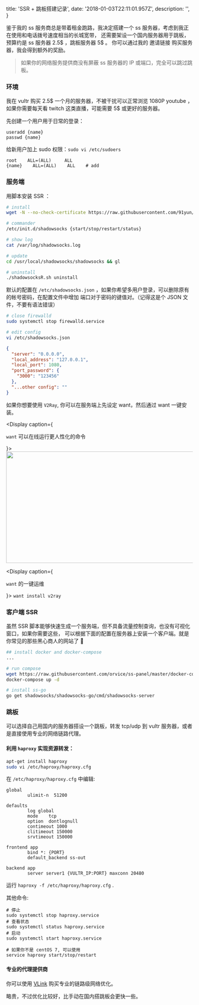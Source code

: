 
  title: 'SSR + 跳板搭建记录',
  date: '2018-01-03T22:11:01.957Z',
  description: '',
}


鉴于我的 ss 服务商总是带着租金跑路，我决定搭建一个 ss 服务器，考虑到我正在使用和电话拨号速度相当的长城宽带，
还需要架设一个国内服务器用于跳板，预算约是 ss 服务器 2.5$ ，跳板服务器 5$ 。
你可以通过我的 <Link rel="nofollow" href="https://www.vultr.com/?ref=7213278">邀请链接</Link> 购买服务器，我会得到额外的奖励。


> 如果你的网络服务提供商没有屏蔽 ss 服务器的 IP 或端口，完全可以跳过跳板。

### 环境
我在 <Link rel="nofollow" href="https://www.vultr.com/?ref=7213278">vultr</Link> 购买 2.5$ 一个月的服务器，不被干扰可以正常浏览 1080P youtube ，如果你需要每天看 twitch 这类直播，可能需要 5$ 或更好的服务器。

先创建一个用户用于日常的登录：

```shell
useradd {name}
passwd {name}
```

给新用户加上 sudo 权限：`sudo vi /etc/sudoers`

```shell
root    ALL=(ALL)     ALL
{name}    ALL=(ALL)    ALL    # add
```

### 服务端

用脚本安装 SSR ：
```bash
# install
wget -N --no-check-certificate https://raw.githubusercontent.com/91yun/shadowsocks_install/master/shadowsocksR.sh && bash shadowsocksR.sh

# commander
/etc/init.d/shadowsocks {start/stop/restart/status}

# show log
cat /var/log/shadowsocks.log

# update
cd /usr/local/shadowsocks/shadowsocks && gl

# uninstall
./shadowsocksR.sh uninstall
```

默认的配置在 `/etc/shadowsocks.json` ，如果你希望多用户登录，可以删除原有的帐号密码，在配置文件中增加
端口对于密码的键值对。（记得这是个 JSON 文件，不要有语法错误）

```bash
# close firewalld
sudo systemctl stop firewalld.service

# edit config
vi /etc/shadowsocks.json
```
```json
{
  "server": "0.0.0.0",
  "local_address": "127.0.0.1",
  "local_port": 1080,
  "port_password": {
    "3000": "123456"
  },
  "...other config": ""
}
```


如果你想要使用 `V2Ray`, 你可以在服务端上先设定 <Link color rel="nofollow" href="https://github.com/unix/want">want</Link>，然后通过 want 一键安装。

<Display caption={<p><Code>want</Code> 可以在线运行更人性化的命令</p>}>
  <Image width="600" height="300" src="/assets/want.webp" />
</Display>

<Display caption={<p><Code>want</Code> 的一键运维</p>}>
  <Code darkBash>want install v2ray</Code>
</Display>

### 客户端 SSR
虽然 SSR 脚本能够快速生成一个服务端，但不具备流量控制查询，也没有可视化窗口，如果你需要这些，
可以根据下面的配置在服务器上安装一个客户端。就是你常见的那些黑心商人的网站了 🤔

```bash
## install docker and docker-compose
...

# run compose
wget https://raw.githubusercontent.com/orvice/ss-panel/master/docker-compose.yml
docker-compose up -d

# install ss-go
go get shadowsocks/shadowsocks-go/cmd/shadowsocks-server

```


### 跳板
可以选择自己用国内的服务器搭设一个跳板，转发 tcp/udp 到 vultr 服务器，或者是直接使用专业的网络链路代理。


#### 利用 `haproxy` 实现资源转发：

```bash
apt-get install haproxy
sudo vi /etc/haproxy/haproxy.cfg
```

在 `/etc/haproxy/haproxy.cfg` 中编辑:

```
global
        ulimit-n  51200

defaults
        log	global
        mode	tcp
        option	dontlognull
        contimeout 1000
        clitimeout 150000
        srvtimeout 150000

frontend app
        bind *: {PORT}
        default_backend ss-out

backend app
        server server1 {VULTR_IP:PORT} maxconn 20480
```

运行 `haproxy -f /etc/haproxy/haproxy.cfg` .

其他命令:
```
# 停止
sudo systemctl stop haproxy.service
# 查看状态
sudo systemctl status haproxy.service
# 启动
sudo systemctl start haproxy.service

# 如果你不是 centOS 7, 可以使用
service haproxy start/stop/restart
```

#### 专业的代理提供商

你可以使用 [VLink](https://vnet.link/?rc=52957) 购买专业的链路级网络优化。

略贵，不过优化比较好，比手动在国内搭跳板会更快一些。


